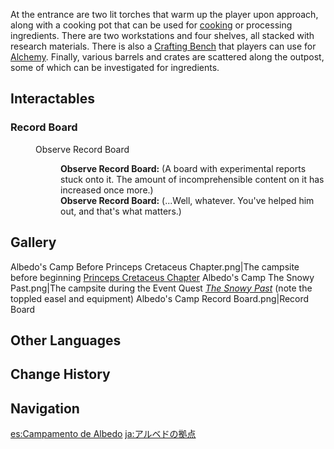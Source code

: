 {{Location Infobox
|image        = <gallery>
Albedo's Campsite.jpeg|In-game
Point of Interest Albedo's Campsite Location.png|Map
</gallery>
|type         = Point of Interest
|region       = Mondstadt
|area         = Dragonspine
}}
{{Location Intro|'''Albedo's Campsite'''|description=<p>{{If Self|Albedo's Campsite|It|Albedo's Campsite}} is a small laboratory outpost in [[Dragonspine]] used by [[Albedo]]. It is situated in a small cave along the path from the [[Entombed City - Ancient Palace]] to the [[Entombed City - Outskirts]].</p>}}

At the entrance are two lit torches that warm up the player upon approach, along with a cooking pot that can be used for [[cooking]] or processing ingredients. There are two workstations and four shelves, all stacked with research materials. There is also a [[Crafting Bench]] that players can use for [[Alchemy]]. Finally, various barrels and crates are scattered along the outpost, some of which can be investigated for ingredients.

==Interactables==
===Record Board===
{{Dialogue Start}}
:{{DIcon}} Observe Record Board
::'''Observe Record Board:''' (A board with experimental reports stuck onto it. The amount of incomprehensible content on it has increased once more.)
::'''Observe Record Board:''' (...Well, whatever. You've helped him out, and that's what matters.)
{{Dialogue End}}

==Gallery==
<gallery>
Albedo's Camp Before Princeps Cretaceus Chapter.png|The campsite before beginning [[Princeps Cretaceus Chapter]]
Albedo's Camp The Snowy Past.png|The campsite during the Event Quest ''[[The Snowy Past]]'' (note the toppled easel and equipment)
Albedo's Camp Record Board.png|Record Board
</gallery>

==Other Languages==
{{Other Languages
|en      = Albedo's Campsite
|zhs     = 阿贝多的营地
|zhs_rm  = Ābèiduō de Yíngdì
|zht     = 阿貝多的營地
|zht_rm  = Ābèiduō de Yíngdì
|ja      = アルベドの拠点
|ja_rm   = Arubedo no Kyoten
|ko      = 알베도의 야영지
|ko_rm   = Albedo-ui Yayeongji
|es      = Campamento de Albedo
|fr      = Campement d'Albedo
|ru      = Лагерь Альбедо
|th      = แคมป์ของ Albedo
|th_rm   = Khaem khong Albedo
|vi      = Doanh trại của Albedo
|de      = Lagerplatz von Albedo
|id      = Kemah Albedo
|pt      = Acampamento de Albedo
}}

==Change History==
{{Change History|1.2}}

==Navigation==
{{PoI Navbox|Mondstadt}}

[[es:Campamento de Albedo]]
[[ja:アルベドの拠点]]